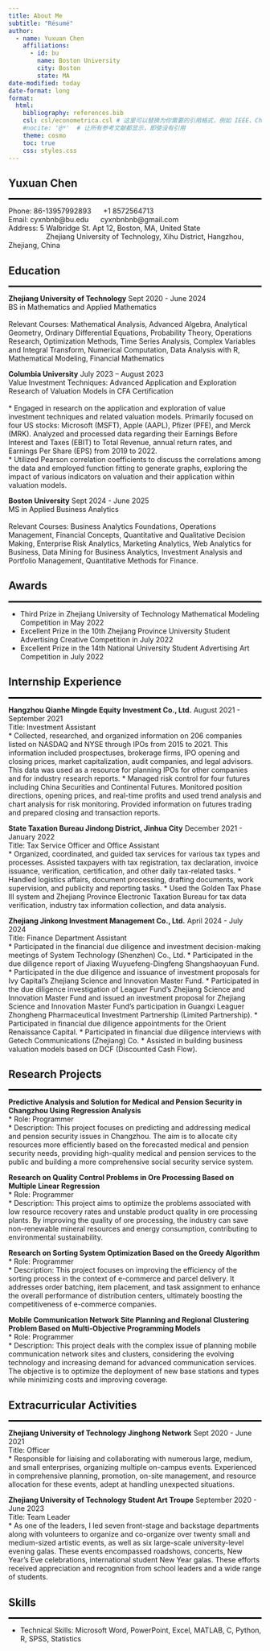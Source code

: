 ```yaml
---
title: About Me
subtitle: "Résumé"
author:
  - name: Yuxuan Chen
    affiliations:
      - id: bu
        name: Boston University
        city: Boston
        state: MA
date-modified: today
date-format: long
format:
  html:
    bibliography: references.bib
    csl: csl/econometrica.csl # 这里可以替换为你需要的引用格式，例如 IEEE、Chicago、APA 等
    #nocite: '@*'  # 让所有参考文献都显示，即使没有引用
    theme: cosmo
    toc: true
    css: styles.css
---
```


## Yuxuan Chen 
<hr style="height:3px; border:none; background-color:black;">
Phone: 86-13957992893  &nbsp;&nbsp;&nbsp;&nbsp; +1 8572564713<br>
Email: cyxnbnb@bu.edu &nbsp;&nbsp;&nbsp;&nbsp; cyxnbnbnb@gmail.com <br>
Address:  5 Walbridge St. Apt 12, Boston, MA, United State<br>
&nbsp;&nbsp;&nbsp;&nbsp;&nbsp;&nbsp;&nbsp;&nbsp;&nbsp;&nbsp;&nbsp;&nbsp;&nbsp;&nbsp;&nbsp;&nbsp;&nbsp;&nbsp;&nbsp;Zhejiang University of Technology, Xihu District, Hangzhou, Zhejiang, China


## Education
<hr style="height:3px; border:none; background-color:black;">

**Zhejiang University of Technology**                            Sept 2020 - June 2024<br>
BS in Mathematics and Applied Mathematics<br>  
Relevant Courses: Mathematical Analysis, Advanced Algebra, Analytical Geometry, Ordinary Differential Equations, Probability Theory, Operations Research, Optimization Methods, Time Series Analysis, Complex Variables and Integral Transform, Numerical Computation, Data Analysis with R, Mathematical Modeling, Financial Mathematics


**Columbia University**                                         July 2023 – August 2023<br>
Value Investment Techniques: Advanced Application and Exploration Research of Valuation Models in CFA Certification<br>  
*	Engaged in research on the application and exploration of value investment techniques and related valuation models. Primarily focused on four US stocks: Microsoft (MSFT), Apple (AAPL), Pfizer (PFE), and Merck (MRK). Analyzed and processed data regarding their Earnings Before Interest and Taxes (EBIT) to Total Revenue, annual return rates, and Earnings Per Share (EPS) from 2019 to 2022.<br>
*	Utilized Pearson correlation coefficients to discuss the correlations among the data and employed function fitting to generate graphs, exploring the impact of various indicators on valuation and their application within valuation models.


**Boston University**                                            Sept 2024 - June 2025<br>
MS in Applied Business Analytics <br>  
Relevant Courses: Business Analytics Foundations, Operations Management, Financial Concepts, Quantitative and Qualitative Decision Making, Enterprise Risk Analytics, Marketing Analytics, Web Analytics for Business, Data Mining for Business Analytics, Investment Analysis and Portfolio Management, Quantitative Methods for Finance.


## Awards
<hr style="height:3px; border:none; background-color:black;">

*	Third Prize in Zhejiang University of Technology Mathematical Modeling Competition in May 2022
*	Excellent Prize in the 10th Zhejiang Province University Student Advertising Creative Competition in July 2022
*	Excellent Prize in the 14th National University Student Advertising Art Competition in July 2022


## Internship Experience
<hr style="height:3px; border:none; background-color:black;">

**Hangzhou Qianhe Mingde Equity Investment Co., Ltd.**    August 2021 - September 2021<br>
Title: Investment Assistant<br>
*	Collected, researched, and organized information on 206 companies listed on NASDAQ and NYSE through IPOs from 2015 to 2021. This information included prospectuses, brokerage firms, IPO opening and closing prices, market capitalization, audit companies, and legal advisors. This data was used as a resource for planning IPOs for other companies and for industry research reports.
*	Managed risk control for four futures including China Securities and Continental Futures. Monitored position directions, opening prices, and real-time profits and used trend analysis and chart analysis for risk monitoring. Provided information on futures trading and prepared closing and transaction reports.


**State Taxation Bureau Jindong District, Jinhua City**       December 2021 - January 2022<br>
Title: Tax Service Officer and Office Assistant<br>
*	Organized, coordinated, and guided tax services for various tax types and processes. Assisted taxpayers with tax registration, tax declaration, invoice issuance, verification, certification, and other daily tax-related tasks.
*	Handled logistics affairs, document processing, drafting documents, work supervision, and publicity and reporting tasks.
*	Used the Golden Tax Phase III system and Zhejiang Province Electronic Taxation Bureau for tax data verification, industry tax information collection, and data analysis.


**Zhejiang Jinkong Investment Management Co., Ltd.**             April 2024 - July 2024<br>
Title: Finance Department Assistant<br>
*	Participated in the financial due diligence and investment decision-making meetings of System Technology (Shenzhen) Co., Ltd.
*	Participated in the due diligence report of Jiaxing Wuyuefeng-Dingfeng Shangshaoyuan Fund.
*	Participated in the due diligence and issuance of investment proposals for Ivy Capital's Zhejiang Science and Innovation Master Fund.
*	Participated in the due diligence investigation of Leaguer Fund's Zhejiang Science and Innovation Master Fund and issued an investment proposal for Zhejiang Science and Innovation Master Fund's participation in Guangxi Leaguer Zhongheng Pharmaceutical Investment Partnership (Limited Partnership).
*	Participated in financial due diligence appointments for the Orient Renaissance Capital.
*	Participated in financial due diligence interviews with Getech Communications (Zhejiang) Co.
*	Assisted in building business valuation models based on DCF (Discounted Cash Flow).


## Research Projects
<hr style="height:3px; border:none; background-color:black;">

**Predictive Analysis and Solution for Medical and Pension Security in Changzhou Using Regression Analysis**<br>
*	Role: Programmer<br>
*	Description: This project focuses on predicting and addressing medical and pension security issues in Changzhou. The aim is to allocate city resources more efficiently based on the forecasted medical and pension security needs, providing high-quality medical and pension services to the public and building a more comprehensive social security service system.


**Research on Quality Control Problems in Ore Processing Based on Multiple Linear Regression**<br>
*	Role: Programmer<br>
*	Description: This project aims to optimize the problems associated with low resource recovery rates and unstable product quality in ore processing plants. By improving the quality of ore processing, the industry can save non-renewable mineral resources and energy consumption, contributing to environmental sustainability.


**Research on Sorting System Optimization Based on the Greedy Algorithm**<br>
*	Role: Programmer<br>
*	Description: This project focuses on improving the efficiency of the sorting process in the context of e-commerce and parcel delivery. It addresses order batching, item placement, and task assignment to enhance the overall performance of distribution centers, ultimately boosting the competitiveness of e-commerce companies.


**Mobile Communication Network Site Planning and Regional Clustering Problem Based on Multi-Objective Programming Models**<br>
*	Role: Programmer<br>
*	Description: This project deals with the complex issue of planning mobile communication network sites and clusters, considering the evolving technology and increasing demand for advanced communication services. The objective is to optimize the deployment of new base stations and types while minimizing costs and improving coverage.


## Extracurricular Activities
<hr style="height:3px; border:none; background-color:black;">

**Zhejiang University of Technology Jinghong Network**               Sept 2020 - June 2021<br>
Title: Officer<br>
*	Responsible for liaising and collaborating with numerous large, medium, and small enterprises, organizing multiple on-campus events. Experienced in comprehensive planning, promotion, on-site management, and resource allocation for these events, adept at handling unexpected situations.


**Zhejiang University of Technology Student Art Troupe**       September 2020 - June 2023<br>
Title: Team Leader<br>
*	As one of the leaders, I led seven front-stage and backstage departments along with volunteers to organize and co-organize over twenty small and medium-sized artistic events, as well as six large-scale university-level evening galas. These events encompassed roadshows, concerts, New Year's Eve celebrations, international student New Year galas. These efforts received appreciation and recognition from school leaders and a wide range of students.


## Skills
<hr style="height:3px; border:none; background-color:black;">
*	Technical Skills: Microsoft Word, PowerPoint, Excel, MATLAB, C, Python, R, SPSS, Statistics

